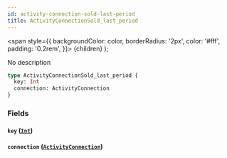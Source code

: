 ```yaml
---
id: activity-connection-sold-last-period
title: ActivityConnectionSold_last_period
---
```


<span
style={{
      backgroundColor: color,
      borderRadius: '2px',
      color: '#fff',
      padding: '0.2rem',
    }}>
{children}
</span>
);

No description

```graphql
type ActivityConnectionSold_last_period {
  key: Int
  connection: ActivityConnection
}
```

### Fields

#### `key` ([`Int`](/v1/scalars/int))

#### `connection` ([`ActivityConnection`](/v1/objects/activity-connection))
